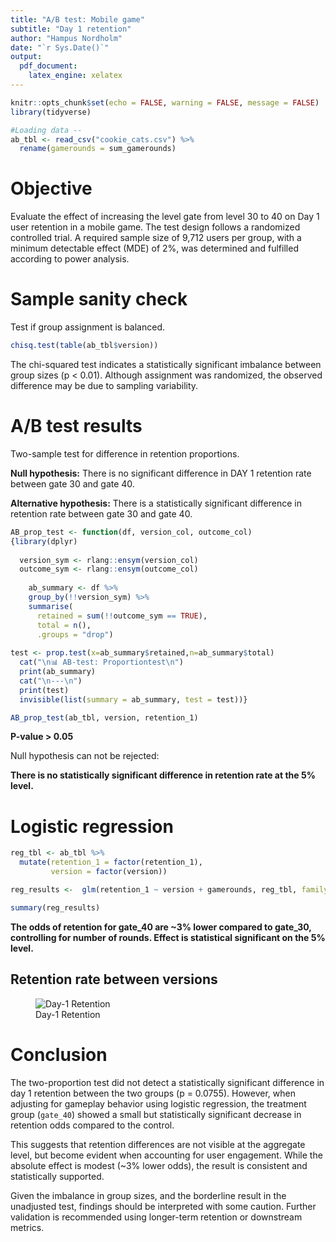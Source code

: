 ```yaml
---
title: "A/B test: Mobile game"
subtitle: "Day 1 retention"
author: "Hampus Nordholm"
date: "`r Sys.Date()`"
output: 
  pdf_document:
    latex_engine: xelatex 
---
```


```r
knitr::opts_chunk$set(echo = FALSE, warning = FALSE, message = FALSE)
library(tidyverse)

#Loading data -- 
ab_tbl <- read_csv("cookie_cats.csv") %>% 
  rename(gamerounds = sum_gamerounds)
```

# Objective 

Evaluate the effect of increasing the level gate from level 30 to 40 on Day 1 user retention in a mobile game. The test design follows a randomized controlled trial. A required sample size of 9,712 users per group, with a minimum detectable effect (MDE) of 2%, was determined and fulfilled according to power analysis.

# Sample sanity check 

Test if group assignment is balanced.

```r
chisq.test(table(ab_tbl$version))
```

The chi-squared test indicates a statistically significant imbalance between group sizes (p < 0.01). Although assignment was randomized, the observed difference may be due to sampling variability. 

# A/B test results 

Two-sample test for difference in retention proportions.

**Null hypothesis:** There is no significant difference in DAY 1 retention rate between gate 30 and gate 40.  

**Alternative hypothesis:** There is a statistically significant difference in retention rate between gate 30 and gate 40.

```r
AB_prop_test <- function(df, version_col, outcome_col) 
{library(dplyr)
  
  version_sym <- rlang::ensym(version_col)
  outcome_sym <- rlang::ensym(outcome_col)
  
    ab_summary <- df %>%
    group_by(!!version_sym) %>%
    summarise(
      retained = sum(!!outcome_sym == TRUE),
      total = n(),
      .groups = "drop")
    
test <- prop.test(x=ab_summary$retained,n=ab_summary$total)
  cat("\n📊 AB-test: Proportiontest\n")
  print(ab_summary)
  cat("\n---\n")
  print(test)
  invisible(list(summary = ab_summary, test = test))}

AB_prop_test(ab_tbl, version, retention_1)
```

**P-value > 0.05**

Null hypothesis can not be rejected:

**There is no statistically significant difference in retention rate at the 5% level.**

# Logistic regression 

```r
reg_tbl <- ab_tbl %>% 
  mutate(retention_1 = factor(retention_1),
         version = factor(version))
```


```r

reg_results <-  glm(retention_1 ~ version + gamerounds, reg_tbl, family = "binomial")

summary(reg_results)
```

**The odds of retention for gate_40 are ~3% lower compared to gate_30, controlling for number of rounds. Effect is statistical significant on the 5% level.**

## Retention rate between versions 

![Day-1 Retention](plots/rate_day1.png)

# Conclusion

The two-proportion test did not detect a statistically significant difference in day 1 retention between the two groups (p = 0.0755). However, when adjusting for gameplay behavior using logistic regression, the treatment group (`gate_40`) showed a small but statistically significant decrease in retention odds compared to the control.

This suggests that retention differences are not visible at the aggregate level, but become evident when accounting for user engagement. While the absolute effect is modest (~3% lower odds), the result is consistent and statistically supported.

Given the imbalance in group sizes, and the borderline result in the unadjusted test, findings should be interpreted with some caution. Further validation is recommended using longer-term retention or downstream metrics.








